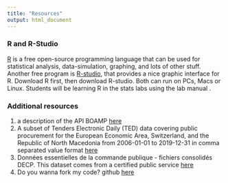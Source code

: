 ```yaml
---
title: "Resources"
output: html_document
---
```


### R and R-Studio

[R](http://www.r-project.org) is a free open-source programming language that can be used for statistical analysis, data-simulation, graphing, and lots of other stuff. Another free program is [R-studio](http://www.rstudio.com), that provides a nice graphic interface for R. Download R first, then download R-studio. Both can run on PCs, Macs or Linux. Students will be learning R in the stats labs using the lab manual []().

### Additional resources

1. a description of the API BOAMP [here](https://api.gouv.fr/les-api/boamp)
2. A subset of Tenders Electronic Daily (TED) data covering public procurement for the European Economic Area, Switzerland, and the Republic of North Macedonia from 2006-01-01 to 2019-12-31 in comma separated value format [here](https://data.europa.eu/data/datasets/ted-csv?locale=en)
3. Données essentielles de la commande publique - fichiers consolidés DECP. This dataset comes from a certified public service [here](https://www.data.gouv.fr/en/datasets/donnees-essentielles-de-la-commande-publique-fichiers-consolides/)
4. Do you wanna fork my code? github [here](https://github.com/phmorand/DeCoMaP)


